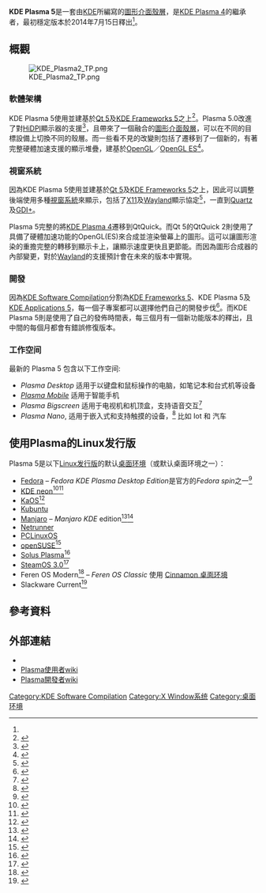 {{NoteTA|G1=IT|G2=FL}}
{{Infobox software
| name                   = KDE Plasma 5
| title                  = KDE Plasma 5
| logo                   = Plasma coloured logo.svg
| logo size              = 100px
| logo caption           = 
| screenshot             = KDE Plasma 5.25 screenshot.png
| caption                = 使用亮色及暗色兩種主題的KDE Plasma 5
| screenshot_size        = 
| screenshot_alt         = 
| author                 = [[KDE|KDE]]
| developer              = [[KDE|KDE]]
| released               = {{Start date and age|2014|07|15}}<ref name="initial_release">{{cite web |url=http://www.kde.org/announcements/plasma5.0/ |title=KDE Plasma 5.0 Released |publisher=KDE |date=2014-07-15 |accessdate=2014-08-19 |archive-date=2015-09-24 |archive-url=https://web.archive.org/web/20150924161821/https://www.kde.org/announcements/plasma5.0/ |dead-url=no }}</ref> 
| latest release version = 5.25.2
| latest release date    = {{Release date and age|2022|06|28}}<ref>{{cite web |url=https://kde.org/announcements/plasma/5/5.25.2/ |title=KDE Plasma 5.25.2, Bugfix Release for June |publisher=KDE |date=2022-06-28 |accessdate=2022-06-28 }}</ref>
| latest preview version = 5.25 Beta
| latest preview date    = {{Release date and age|2022|05|19}}<ref>{{cite web|title=Plasma 5.25 Beta|url=https://kde.org/announcements/plasma/5/5.24.90/|publisher=KDE|accessdate=2022-05-19}}</ref>
| programming language   = [[C++|C++]]、[[QML|QML]]
| operating system       = [[Linux|Linux]]、[[FreeBSD|FreeBSD]]等作業系統
| platform               = 
| size                   = 
| language               = 
| language count         = 
| language footnote      = 
| genre                  = {{unbulleted list|[[殼層#图形用户界面（GUI）殼層|圖形介面殼層]]|小工具引擎|[[Linux#个人计算机|個人電腦上的Linux]]}}
| license                = [[GNU宽通用公共许可证|GNU宽通用公共许可证]]
| website                = {{URL|https://www.kde.org/}}
}}
{{Infobox software
| name                   = Plasma Mobile 
| logo                   = Plasma Mobile logo.svg
| logo size              = 64px
| screenshot             = Plasma Mobile Prototype.webm
| caption                =
| developer              = KDE, {{link-en|Blue Systems|Blue Systems}}
| released               =
| latest release version =
| latest release date    =
| latest preview version = 
| latest preview date    = 
| programming language   = [[C++|C++]], [[QML|QML]]
| operating system       = [[Linux|Linux]]
| genre                  =
| license                = [[GNU通用公共许可证|GNU通用公共许可证]]第二版
| website                = {{URL|https://www.plasma-mobile.org/}}
}}
'''KDE Plasma 5'''是一套由[[KDE|KDE]]所編寫的[[殼層#图形用户界面（GUI）殼層|圖形介面殼層]]，是[[KDE_Plasma_Workspaces|KDE Plasma 4]]的繼承者，最初穩定版本於2014年7月15日釋出<ref name="initial_release" />。

== 概觀 ==
[[File:KDE_Plasma2_TP.png|thumb]]

=== 軟體架構 ===
KDE Plasma 5使用並建基於[[Qt|Qt 5]]及[[KDE_Frameworks_5|KDE Frameworks 5]]之上<ref>{{cite web|url=https://dot.kde.org/2013/12/17/qt-52-foundation-kde-frameworks-5|title=Qt 5.2 - Foundation for KDE Frameworks 5|publisher=Dot.kde.org|author=Jos Poortvliet|date=2013-12-17|accessdate=2014-03-10|archive-date=2020-11-11|archive-url=https://web.archive.org/web/20201111211242/https://dot.kde.org/2013/12/17/qt-52-foundation-kde-frameworks-5|dead-url=no}}</ref>。Plasma 5.0改進了對[[每英寸像素|HiDPI]]顯示器的支援<ref>{{cite web|title=KDE Plasma 5 Officially Released|url=http://www.phoronix.com/scan.php?page=news_item&px=MTc0MTY|publisher=Phoronix|accessdate=2014-08-25|archive-date=2020-11-12|archive-url=https://web.archive.org/web/20201112012100/https://www.phoronix.com/scan.php?page=news_item&px=MTc0MTY|dead-url=no}}</ref>，且帶來了一個融合的[[殼層#图形用户界面（GUI）殼層|圖形介面殼層]]，可以在不同的目標設備上切換不同的殼層。而一些看不見的改變則包括了遷移到了一個新的，有著完整硬體加速支援的顯示堆疊，建基於[[OpenGL|OpenGL]]／[[OpenGL_ES|OpenGL ES]]<ref>{{cite web|title=KDE Ships Beta Of Plasma Next Desktop|url=http://www.phoronix.com/scan.php?page=news_item&px=MTY4OTk|publisher=Phoronix|accessdate=2014-08-25|archive-date=2019-03-30|archive-url=https://web.archive.org/web/20190330221535/https://www.phoronix.com/scan.php?page=news_item&px=MTY4OTk|dead-url=no}}</ref>。

=== 視窗系統 ===
因為KDE Plasma 5使用並建基於[[Qt|Qt 5]]及[[KDE_Frameworks_5|KDE Frameworks 5]]之上，因此可以調整後端使用多種[[視窗系統|視窗系統]]來顯示，包括了[[X11|X11]]及[[Wayland|Wayland]]顯示協定<ref>{{cite web|title=Plasma Worskpaces 2 On Wayland, A Converged Shell|url=http://www.phoronix.com/scan.php?page=news_item&px=MTM1ODE|publisher=Phoronix|accessdate=2014-08-25|archive-date=2020-11-12|archive-url=https://web.archive.org/web/20201112035908/https://www.phoronix.com/scan.php?page=news_item&px=MTM1ODE|dead-url=no}}</ref>，一直到[[Quartz_Compositor|Quartz]]及[[GDI+|GDI+]]。

Plasma 5完整的將[[KDE_Plasma_Workspaces|KDE Plasma 4]]遷移到QtQuick。而Qt 5的QtQuick 2則使用了具備了硬體加速功能的OpenGL(ES)來合成並渲染螢幕上的圖形。這可以讓圖形渲染的重擔完整的轉移到顯示卡上，讓顯示速度更快且更節能。而因為圖形合成器的內部變更，對於[[Wayland|Wayland]]的支援預計會在未來的版本中實現。

=== 開發 ===
因為[[KDE_Software_Compilation|KDE Software Compilation]]分割為[[KDE_Frameworks_5|KDE Frameworks 5]]、KDE Plasma 5及[[KDE_Software_Compilation#第四版以後|KDE Applications 5]]，每一個子專案都可以選擇他們自己的開發步伐<ref>{{cite web |url=https://techbase.kde.org/Schedules/Plasma_5 |title=Release schedule for KDE Plasma 5 |accessdate=2014-08-25 |archive-date=2020-11-24 |archive-url=https://web.archive.org/web/20201124212128/https://techbase.kde.org/Schedules/Plasma_5 |dead-url=no }}</ref>。而KDE Plasma 5則是使用了自己的發佈時間表，每三個月有一個新功能版本的釋出，且中間的每個月都會有錯誤修復版本。


=== 工作空间{{anchor|Plasma_Workspaces}} ===
最新的 Plasma 5 包含以下工作空间:

* ''Plasma Desktop'' 适用于以键盘和鼠标操作的电脑，如笔记本和台式机等设备
* ''[[Plasma_Mobile|Plasma Mobile]]'' 适用于智能手机
* ''Plasma Bigscreen'' 适用于电视机和机顶盒，支持语音交互<ref>{{Cite web|url=https://invent.kde.org/kde/plasma-bigscreen/|title=Plasma / Plasma Bigscreen|access-date=2022-04-30|archive-date=2020-05-06|archive-url=https://web.archive.org/web/20200506010142/https://invent.kde.org/kde/plasma-bigscreen}}</ref>
* ''Plasma Nano'', 适用于嵌入式和支持触摸的设备，<ref>{{Cite web|title=Plasma / Plasma Nano|url=https://invent.kde.org/kde/plasma-nano|access-date=2022-04-30|archive-date=2020-03-17|archive-url=https://web.archive.org/web/20200317203012/https://invent.kde.org/kde/plasma-nano}}</ref> 比如 Iot 和 汽车

== 使用Plasma的Linux发行版 ==
Plasma 5是以下[[Linux发行版|Linux发行版]]的默认[[桌面环境|桌面环境]]（或默认桌面环境之一）： 

* [[Fedora_(operating_system)|Fedora]] – ''Fedora KDE Plasma Desktop Edition''是官方的''Fedora spin''之一<ref>{{Cite web|title=Fedora Spins|url=https://spins.fedoraproject.org/index.html.en|access-date=2020-12-28|website=spins.fedoraproject.org|archive-date=2020-03-18|archive-url=https://web.archive.org/web/20200318234404/https://spins.fedoraproject.org/index.html.en|dead-url=no}}</ref>
* [[KDE_neon|KDE neon]]<ref>{{Cite web|date=2019-06-11|title=KDE Neon 5.16 Now Available to Download, Features Plasma 5.16|url=https://www.omgubuntu.co.uk/2019/06/kde-neon-5-16-now-available-to-download|access-date=2019-08-09|website=OMG! Ubuntu!|language=en-US|archive-date=2021-12-30|archive-url=https://web.archive.org/web/20211230102402/https://www.omgubuntu.co.uk/2019/06/kde-neon-5-16-now-available-to-download|dead-url=no}}</ref><ref>{{Cite web|last=Das|first=Ankush|date=2020-10-23|title=KDE Neon Review: Latest KDE With Simplicity of Ubuntu|url=https://itsfoss.com/kde-neon-review/|access-date=2020-12-28|website=It's FOSS|language=en-US|archive-date=2021-12-30|archive-url=https://web.archive.org/web/20211230102403/https://itsfoss.com/kde-neon-review/|dead-url=no}}</ref>
* [[KaOS|KaOS]]<ref>{{Cite web|last=Kumar|first=Sarvottam|date=2020-11-23|title=KaOS 2020.11 Linux Distro Released With KDE Plasma 5.20|url=https://fossbytes.com/kaos-2020-11-linux-distro-released-with-a-new-plasma-system-monitor/|access-date=2020-12-28|website=Fossbytes|language=en-US|archive-date=2022-01-30|archive-url=https://web.archive.org/web/20220130062200/https://fossbytes.com/kaos-2020-11-linux-distro-released-with-a-new-plasma-system-monitor/|dead-url=no}}</ref>
* [[Kubuntu|Kubuntu]] 
* [[Manjaro|Manjaro]] –  ''Manjaro KDE'' edition<ref>{{Cite web|last=Kumar|first=Sarvottam|date=2020-12-04|title=Manjaro Linux 20.2 "Nibia" Is Out With Pop Shell And Material Shell|url=https://fossbytes.com/manjaro-linux-20-2-nibia-is-out-with-pop-shell-and-material-shell/|access-date=2020-12-28|website=Fossbytes|language=en-US|archive-date=2021-12-30|archive-url=https://web.archive.org/web/20211230102405/https://fossbytes.com/manjaro-linux-20-2-nibia-is-out-with-pop-shell-and-material-shell/|dead-url=no}}</ref><ref>{{Cite web|date=2020-12-04|title=Manjaro 20.2 Brings the Latest Kernel, GNOME, KDE, and Xfce|url=https://www.debugpoint.com/2020/12/manjaro-20-2-release/|access-date=2020-12-28|website=debugpoint.com|language=en-US|archive-date=2021-12-30|archive-url=https://web.archive.org/web/20211230102402/https://www.debugpoint.com/2020/12/manjaro-20-2-release/|dead-url=no}}</ref>
* [[Netrunner_(operating_system)|Netrunner]] 
* [[PCLinuxOS|PCLinuxOS]] 
* [[openSUSE|openSUSE]]<ref>{{cite news|author=Ryan Paul|date=2009-08-21|title=OpenSUSE community konfesses love for KDE, makes it default|publisher=Condé Nast Digital|agency=Ars technica|url=https://arstechnica.com/open-source/news/2009/08/opensuse-community-konfesses-love-for-kde-makes-it-default.ars|access-date=2010-11-28|archive-date=2012-05-09|archive-url=https://web.archive.org/web/20120509074154/http://arstechnica.com/open-source/news/2009/08/opensuse-community-konfesses-love-for-kde-makes-it-default.ars|dead-url=no}}</ref>
* [[Solus|Solus Plasma]]<ref>{{Cite web|last=Germain|first=Jack M.|date=2020-01-31|title=Solus Shines With Plasma Desktop Options|url=https://linuxinsider.com/story/solus-shines-with-plasma-desktop-options-86487.html|access-date=2020-12-28|website=LinuxInsider|language=en-US|archive-date=2021-07-15|archive-url=https://web.archive.org/web/20210715123204/https://linuxinsider.com/story/solus-shines-with-plasma-desktop-options-86487.html|dead-url=no}}</ref>
*[[SteamOS|SteamOS 3.0]]<ref>{{Cite web|title=Steam Deck :: Tech Specs|url=https://www.steamdeck.com/en/tech|access-date=2021-07-19|website=Steam Deck|archive-date=2022-02-12|archive-url=https://web.archive.org/web/20220212200007/https://www.steamdeck.com/en/tech|dead-url=no}}</ref>
* Feren OS Modern<ref>{{Cite web|date=2020-01-07|title=New Feren OS Does Plasma Better|url=https://linuxinsider.com/story/new-feren-os-does-plasma-better-86423.html|access-date=2021-01-21|website=LinuxInsider|language=en-US|archive-date=2021-05-12|archive-url=https://web.archive.org/web/20210512175920/https://linuxinsider.com/story/new-feren-os-does-plasma-better-86423.html|dead-url=no}}</ref> – ''Feren OS Classic'' 使用 [[Cinnamon|Cinnamon 桌面环境]]
*Slackware Current<ref>{{Cite web|title=Ktown becomes Vtown|url=https://alien.slackbook.org/blog/ktown-becomes-vtown/|url-status=no|website=Alien Pastures|access-date=2021-09-18|archive-date=2021-06-09|archive-url=https://web.archive.org/web/20210609220851/https://alien.slackbook.org/blog/ktown-becomes-vtown/}}</ref>

== 參考資料 ==
{{Reflist|30em}}

== 外部連結 ==
* {{Official website|http://www.kde.org/announcements/plasma5.0/}}
* [http://userbase.kde.org/Plasma Plasma使用者wiki] {{Wayback|url=http://userbase.kde.org/Plasma |date=20201111221300 }}
* [http://community.kde.org/Plasma Plasma開發者wiki]{{Wayback|url=http://community.kde.org/Plasma |date=20110717110008 }}

{{KDE}}
{{X桌面环境与窗口管理器}}

[[Category:KDE_Software_Compilation|Category:KDE Software Compilation]]
[[Category:X_Window系统|Category:X Window系统]]
[[Category:桌面环境|Category:桌面环境]]